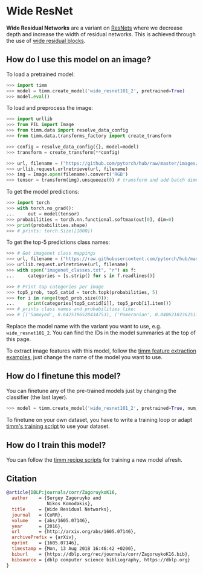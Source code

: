 # Wide ResNet

**Wide Residual Networks** are a variant on [ResNets](https://paperswithcode.com/method/resnet) where we decrease depth and increase the width of residual networks. This is achieved through the use of [wide residual blocks](https://paperswithcode.com/method/wide-residual-block).

## How do I use this model on an image?

To load a pretrained model:

```py
>>> import timm
>>> model = timm.create_model('wide_resnet101_2', pretrained=True)
>>> model.eval()
```

To load and preprocess the image:

```py 
>>> import urllib
>>> from PIL import Image
>>> from timm.data import resolve_data_config
>>> from timm.data.transforms_factory import create_transform

>>> config = resolve_data_config({}, model=model)
>>> transform = create_transform(**config)

>>> url, filename = ("https://github.com/pytorch/hub/raw/master/images/dog.jpg", "dog.jpg")
>>> urllib.request.urlretrieve(url, filename)
>>> img = Image.open(filename).convert('RGB')
>>> tensor = transform(img).unsqueeze(0) # transform and add batch dimension
```

To get the model predictions:

```py
>>> import torch
>>> with torch.no_grad():
...     out = model(tensor)
>>> probabilities = torch.nn.functional.softmax(out[0], dim=0)
>>> print(probabilities.shape)
>>> # prints: torch.Size([1000])
```

To get the top-5 predictions class names:

```py
>>> # Get imagenet class mappings
>>> url, filename = ("https://raw.githubusercontent.com/pytorch/hub/master/imagenet_classes.txt", "imagenet_classes.txt")
>>> urllib.request.urlretrieve(url, filename) 
>>> with open("imagenet_classes.txt", "r") as f:
...     categories = [s.strip() for s in f.readlines()]

>>> # Print top categories per image
>>> top5_prob, top5_catid = torch.topk(probabilities, 5)
>>> for i in range(top5_prob.size(0)):
...     print(categories[top5_catid[i]], top5_prob[i].item())
>>> # prints class names and probabilities like:
>>> # [('Samoyed', 0.6425196528434753), ('Pomeranian', 0.04062102362513542), ('keeshond', 0.03186424449086189), ('white wolf', 0.01739676296710968), ('Eskimo dog', 0.011717947199940681)]
```

Replace the model name with the variant you want to use, e.g. `wide_resnet101_2`. You can find the IDs in the model summaries at the top of this page.

To extract image features with this model, follow the [timm feature extraction examples](../feature_extraction), just change the name of the model you want to use.

## How do I finetune this model?

You can finetune any of the pre-trained models just by changing the classifier (the last layer).

```py
>>> model = timm.create_model('wide_resnet101_2', pretrained=True, num_classes=NUM_FINETUNE_CLASSES)
```
To finetune on your own dataset, you have to write a training loop or adapt [timm's training
script](https://github.com/rwightman/pytorch-image-models/blob/master/train.py) to use your dataset.

## How do I train this model?

You can follow the [timm recipe scripts](../scripts) for training a new model afresh.

## Citation

```BibTeX
@article{DBLP:journals/corr/ZagoruykoK16,
  author    = {Sergey Zagoruyko and
               Nikos Komodakis},
  title     = {Wide Residual Networks},
  journal   = {CoRR},
  volume    = {abs/1605.07146},
  year      = {2016},
  url       = {http://arxiv.org/abs/1605.07146},
  archivePrefix = {arXiv},
  eprint    = {1605.07146},
  timestamp = {Mon, 13 Aug 2018 16:46:42 +0200},
  biburl    = {https://dblp.org/rec/journals/corr/ZagoruykoK16.bib},
  bibsource = {dblp computer science bibliography, https://dblp.org}
}
```

<!--
Type: model-index
Collections:
- Name: Wide ResNet
  Paper:
    Title: Wide Residual Networks
    URL: https://paperswithcode.com/paper/wide-residual-networks
Models:
- Name: wide_resnet101_2
  In Collection: Wide ResNet
  Metadata:
    FLOPs: 29304929280
    Parameters: 126890000
    File Size: 254695146
    Architecture:
    - 1x1 Convolution
    - Batch Normalization
    - Convolution
    - Global Average Pooling
    - Max Pooling
    - ReLU
    - Residual Connection
    - Softmax
    - Wide Residual Block
    Tasks:
    - Image Classification
    Training Data:
    - ImageNet
    ID: wide_resnet101_2
    Crop Pct: '0.875'
    Image Size: '224'
    Interpolation: bilinear
  Code: https://github.com/rwightman/pytorch-image-models/blob/5f9aff395c224492e9e44248b15f44b5cc095d9c/timm/models/resnet.py#L802
  Weights: https://download.pytorch.org/models/wide_resnet101_2-32ee1156.pth
  Results:
  - Task: Image Classification
    Dataset: ImageNet
    Metrics:
      Top 1 Accuracy: 78.85%
      Top 5 Accuracy: 94.28%
- Name: wide_resnet50_2
  In Collection: Wide ResNet
  Metadata:
    FLOPs: 14688058368
    Parameters: 68880000
    File Size: 275853271
    Architecture:
    - 1x1 Convolution
    - Batch Normalization
    - Convolution
    - Global Average Pooling
    - Max Pooling
    - ReLU
    - Residual Connection
    - Softmax
    - Wide Residual Block
    Tasks:
    - Image Classification
    Training Data:
    - ImageNet
    ID: wide_resnet50_2
    Crop Pct: '0.875'
    Image Size: '224'
    Interpolation: bicubic
  Code: https://github.com/rwightman/pytorch-image-models/blob/5f9aff395c224492e9e44248b15f44b5cc095d9c/timm/models/resnet.py#L790
  Weights: https://github.com/rwightman/pytorch-image-models/releases/download/v0.1-weights/wide_resnet50_racm-8234f177.pth
  Results:
  - Task: Image Classification
    Dataset: ImageNet
    Metrics:
      Top 1 Accuracy: 81.45%
      Top 5 Accuracy: 95.52%
-->